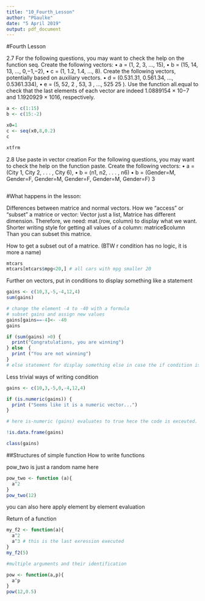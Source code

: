 ```yaml
---
title: "10_Fourth_Lesson"
author: "PGaulke"
date: "5 April 2019"
output: pdf_document
---
```


#Fourth Lesson


2.7
For the following questions, you may want to check the help on the function seq.
Create the following vectors:
• a = (1, 2, 3, ..., 15),
• b = (15, 14, 13, ..., 0,−1,−2),
• c = (1, 1.2, 1.4, ..., 8).
Create the following vectors, potentially based on auxiliary vectors.
• d = (0.531.31, 0.561.34, ..., 0.5361.334),
• e = (5, 52, 2 , 53, 3 , ..., 525
25 ).
Use the function all.equal to check that the last elements of each vector are indeed 1.0889154 × 10−7 and
1.1920929 × 1016, respectively.


```r
a <- c(1:15)
b <- c(15:-2)

x0=1
c <- seq(x0,8,0.2)
c

xtfrm


```


2.8
 Use paste in vector creation
For the following questions, you may want to check the help on the function paste.
Create the following vectors:
• a = (City 1, City 2, . . . , City 6),
• b = (n1, n2, . . . , n6)
• b = (Gender=M, Gender=F, Gender=M, Gender=F, Gender=M, Gender=F)
3


```r




```


#What happens in the lesson:

Differences between matrice and normal vectors. How we "access" or "subset" a matrice or vector: Vector just a list, Matrice has different dimension. Therefore, we need: mat.(row, column) to display what we want.
Shorter writing style for getting all values of a column: matrice$column
Than you can subset this matrice.

How to get a subset out of a matrice. (BTW r condition has no logic, it is more a name)

```r
mtcars
mtcars[mtcars$mpg<20,] # all cars with mpg smaller 20


```

Further on vectors, put in conditions to display something like a statement

```r

gains <- c(10,3,-5,-4,12,4)
sum(gains)

# change the element -4 to -40 with a formula
# subset gains and assign new values
gains[gains==-4]<- -40
gains

if (sum(gains) >0) {
  print("Congratulations, you are winning")
} else  {
  print ("You are not winning")
}
# else statement for display something else in case the if condition is false

```


Less trivial ways of writing condition
  
```r
gains <- c(10,3,-5,0,-4,12,4)

if (is.numeric(gains)) {
  print ("Seems like it is a numeric vector...")
}

# here is-numeric (gains) evaluates to true hece the code is exceuted.

!is.data.frame(gains)

class(gains)

```


##Structures of simple function
How to write functions


pow_two is just a random name here
```r
pow_two <- function (a){
  a^2
}
pow_two(12)
```

you can also here apply element by element evaluation


Return of a function

```r
my_f2 <- function(a){
  a^2
  a^3 # this is the last exression executed
}
my_f2(5)

```


```r
#multiple arguments and their identification

pow <- function(a,p){
  a^p
}
pow(12,0.5)

```




